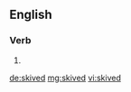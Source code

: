 ==English==

===Verb===
{{head|en|verb form}}

# {{en-past of|skive}}

[[de:skived]]
[[mg:skived]]
[[vi:skived]]